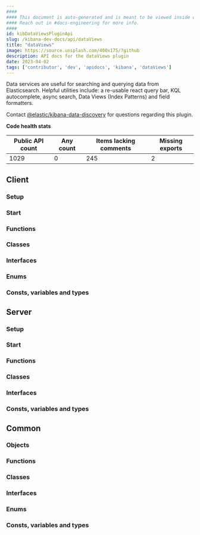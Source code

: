 ```yaml
---
####
#### This document is auto-generated and is meant to be viewed inside our experimental, new docs system.
#### Reach out in #docs-engineering for more info.
####
id: kibDataViewsPluginApi
slug: /kibana-dev-docs/api/dataViews
title: "dataViews"
image: https://source.unsplash.com/400x175/?github
description: API docs for the dataViews plugin
date: 2023-04-02
tags: ['contributor', 'dev', 'apidocs', 'kibana', 'dataViews']
---
```


Data services are useful for searching and querying data from Elasticsearch. Helpful utilities include: a re-usable react query bar, KQL autocomplete, async search, Data Views (Index Patterns) and field formatters.

Contact [@elastic/kibana-data-discovery](https://github.com/orgs/elastic/teams/kibana-data-discovery) for questions regarding this plugin.

**Code health stats**

| Public API count  | Any count | Items lacking comments | Missing exports |
|-------------------|-----------|------------------------|-----------------|
| 1029 | 0 | 245 | 2 |

## Client

### Setup
<DocDefinitionList data={[dataViewsObj.client.setup]}/>

### Start
<DocDefinitionList data={[dataViewsObj.client.start]}/>

### Functions
<DocDefinitionList data={dataViewsObj.client.functions}/>

### Classes
<DocDefinitionList data={dataViewsObj.client.classes}/>

### Interfaces
<DocDefinitionList data={dataViewsObj.client.interfaces}/>

### Enums
<DocDefinitionList data={dataViewsObj.client.enums}/>

### Consts, variables and types
<DocDefinitionList data={dataViewsObj.client.misc}/>

## Server

### Setup
<DocDefinitionList data={[dataViewsObj.server.setup]}/>

### Start
<DocDefinitionList data={[dataViewsObj.server.start]}/>

### Functions
<DocDefinitionList data={dataViewsObj.server.functions}/>

### Classes
<DocDefinitionList data={dataViewsObj.server.classes}/>

### Interfaces
<DocDefinitionList data={dataViewsObj.server.interfaces}/>

### Consts, variables and types
<DocDefinitionList data={dataViewsObj.server.misc}/>

## Common

### Objects
<DocDefinitionList data={dataViewsObj.common.objects}/>

### Functions
<DocDefinitionList data={dataViewsObj.common.functions}/>

### Classes
<DocDefinitionList data={dataViewsObj.common.classes}/>

### Interfaces
<DocDefinitionList data={dataViewsObj.common.interfaces}/>

### Enums
<DocDefinitionList data={dataViewsObj.common.enums}/>

### Consts, variables and types
<DocDefinitionList data={dataViewsObj.common.misc}/>

